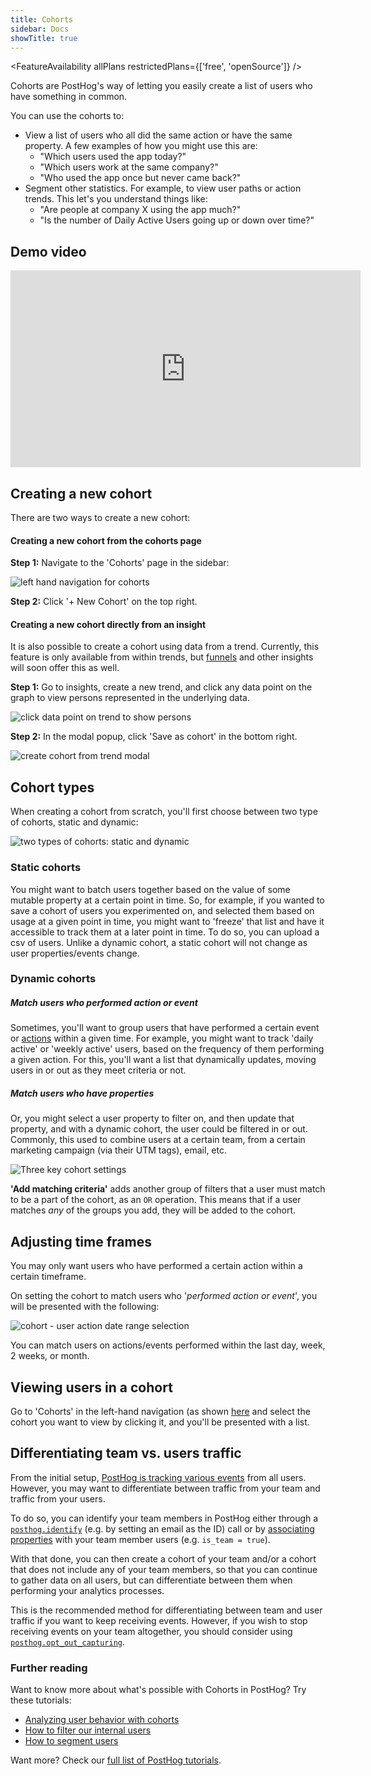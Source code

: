 ```yaml
---
title: Cohorts
sidebar: Docs
showTitle: true
---
```


<FeatureAvailability allPlans restrictedPlans={['free', 'openSource']} />

Cohorts are PostHog's way of letting you easily create a list of users who have something in common.

You can use the cohorts to:

-   View a list of users who all did the same action or have the same property. A few examples of how you might use this are:
    -   "Which users used the app today?"
    -   "Which users work at the same company?"
    -   "Who used the app once but never came back?"
-   Segment other statistics. For example, to view user paths or action trends. This let's you understand things like:
    -   "Are people at company X using the app much?"
    -   "Is the number of Daily Active Users going up or down over time?"

## Demo video

<iframe width="560" height="315" src="https://www.youtube.com/embed/GtSSxmOdyk4" frameborder="0" allow="accelerometer; autoplay; clipboard-write; encrypted-media; gyroscope; picture-in-picture" allowfullscreen></iframe>

## Creating a new cohort

There are two ways to create a new cohort:

#### Creating a new cohort from the cohorts page

**Step 1:** Navigate to the 'Cohorts' page in the sidebar:

![left hand navigation for cohorts](../images/features/cohorts/cohorts-page.png)

**Step 2:** Click '+ New Cohort' on the top right.

#### Creating a new cohort directly from an insight

It is also possible to create a cohort using data from a trend. Currently, this feature is only available from within trends, but [funnels](/docs/user-guides/funnels) and other insights will soon offer this as well.

**Step 1:** Go to insights, create a new trend, and click any data point on the graph to view persons represented in the underlying data.

![click data point on trend to show persons](../images/docs/user-guides/funnels/trend-click-on-data-point.png)

**Step 2:** In the modal popup, click 'Save as cohort' in the bottom right.

![create cohort from trend modal](../images/features/cohorts/create-cohort-from-trend.png)

## Cohort types

When creating a cohort from scratch, you'll first choose between two type of cohorts, static and dynamic:

![two types of cohorts: static and dynamic](../images/features/cohorts/static-and-dynamic-cohorts.png)

### Static cohorts

You might want to batch users together based on the value of some mutable property at a certain point in time. So, for example, if you wanted to save a cohort of users you experimented on, and selected them based on usage at a given point in time, you might want to 'freeze' that list and have it accessible to track them at a later point in time. To do so, you can upload a csv of users. Unlike a dynamic cohort, a static cohort will not change as user properties/events change.

### Dynamic cohorts

##### Match users who performed action or event

Sometimes, you'll want to group users that have performed a certain event or [actions](/docs/user-guides/actions) within a given time. For example, you might want to track 'daily active' or 'weekly active' users, based on the frequency of them performing a given action. For this, you'll want a list that dynamically updates, moving users in or out as they meet criteria or not.

##### Match users who have properties

Or, you might select a user property to filter on, and then update that property, and with a dynamic cohort, the user could be filtered in or out. Commonly, this used to combine users at a certain team, from a certain marketing campaign (via their UTM tags), email, etc.

![Three key cohort settings](../images/features/cohorts/cohort-options.png)

**'Add matching criteria'** adds another group of filters that a user must match to be a part of the cohort, as an `OR` operation. This means that if a user matches _any_ of the groups you add, they will be added to the cohort.

## Adjusting time frames

You may only want users who have performed a certain action within a certain timeframe.

On setting the cohort to match users who '_performed action or event_', you will be presented with the following:

![cohort - user action date range selection](../images/features/cohorts/cohort-time-frame.png)

You can match users on actions/events performed within the last day, week, 2 weeks, or month.

## Viewing users in a cohort

Go to 'Cohorts' in the left-hand navigation (as shown [here](/docs/user-guides/cohorts#creating-a-new-cohort-from-the-cohorts-page) and select the cohort you want to view by clicking it, and you'll be presented with a list.

## Differentiating team vs. users traffic

From the initial setup, [PostHog is tracking various events](/docs/integrate/client/js#autocapture) from all users. However, you may want to differentiate between traffic from your team and traffic from your users.

To do so, you can identify your team members in PostHog either through a [`posthog.identify`](/docs/integrate/client/js#identifying-users) (e.g. by setting an email as the ID) call or by [associating properties](/docs/integrate/client/js#sending-user-information) with your team member users (e.g. `is_team = true`).

With that done, you can then create a cohort of your team and/or a cohort that does not include any of your team members, so that you can continue to gather data on all users, but can differentiate between them when performing your analytics processes.

This is the recommended method for differentiating between team and user traffic if you want to keep receiving events. However, if you wish to stop receiving events on your team altogether, you should consider using [`posthog.opt_out_capturing`](/docs/integrate/client/js#opt-users-out).

### Further reading

Want to know more about what's possible with Cohorts in PostHog? Try these tutorials:

-   [Analyzing user behavior with cohorts](/tutorials/cohorts)
-   [How to filter our internal users](/tutorials/filter-internal-users)
-   [How to segment users](/tutorials/how-to-segment-users)

Want more? Check our [full list of PostHog tutorials](https://posthog.com/tutorials).
